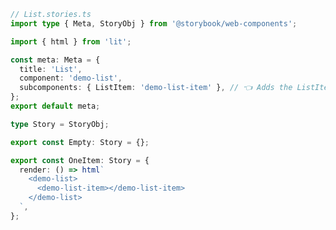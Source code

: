 ```ts
// List.stories.ts
import type { Meta, StoryObj } from '@storybook/web-components';

import { html } from 'lit';

const meta: Meta = {
  title: 'List',
  component: 'demo-list',
  subcomponents: { ListItem: 'demo-list-item' }, // 👈 Adds the ListItem component as a subcomponent
};
export default meta;

type Story = StoryObj;

export const Empty: Story = {};

export const OneItem: Story = {
  render: () => html`
    <demo-list>
      <demo-list-item></demo-list-item>
    </demo-list>
  `,
};
```
